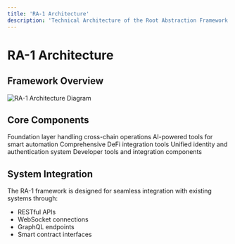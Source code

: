 ```yaml
---
title: 'RA-1 Architecture'
description: 'Technical Architecture of the Root Abstraction Framework'
---
```


# RA-1 Architecture

## Framework Overview

<Frame>
  <img src="/images/ra1-architecture.png" alt="RA-1 Architecture Diagram" />
</Frame>

## Core Components

<CardGroup cols={2}>
  <Card 
    title="Chain Abstraction Stack" 
    icon="layer-group"
    href="/ra1/components/chain-abstraction"
  >
    Foundation layer handling cross-chain operations
  </Card>
  <Card 
    title="DeFAI Toolkit" 
    icon="robot"
    href="/ra1/components/defai-toolkit"
  >
    AI-powered tools for smart automation
  </Card>
  <Card 
    title="DeFi Toolkit" 
    icon="money-bill-transfer"
    href="/ra1/components/defi-toolkit"
  >
    Comprehensive DeFi integration tools
  </Card>
  <Card 
    title="Identity Solutions" 
    icon="fingerprint"
    href="/ra1/components/identity-solutions"
  >
    Unified identity and authentication system
  </Card>
  <Card 
    title="SDK & API Suite" 
    icon="code"
    href="/ra1/components/sdk-api"
  >
    Developer tools and integration components
  </Card>
</CardGroup>

## System Integration

The RA-1 framework is designed for seamless integration with existing systems through:

- RESTful APIs
- WebSocket connections
- GraphQL endpoints
- Smart contract interfaces 